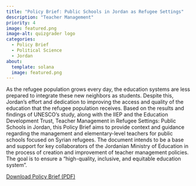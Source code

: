 ```yaml
---
title: "Policy Brief: Public Schools in Jordan as Refugee Settings"
description: "Teacher Management"
priority: 4
image: featured.png
image-alt: quizgrader logo
categories:
  - Policy Brief
  - Political Science
  - Jordan
about:
  template: solana
  image: featured.png
---
```


As the refugee population grows every day, the education systems are less prepared to integrate these new neighbors as students. Despite this, Jordan’s effort and dedication to improving the access and quality of the education that the refugee population receives. Based on the results and findings of UNESCO’s study, along with the IIEP and the Education Development Trust, Teacher Management in Refugee Settings: Public Schools in Jordan, this Policy Brief aims to provide context and guidance regarding the management and elementary-level teachers for public schools focused on Syrian refugees. The document intends to be a base and support for key collaborators of the Jordanian Ministry of Education in the process of creation and improvement of teacher management policies. The goal is to ensure a “high-quality, inclusive, and equitable education system”.

<!-- <embed src="Policy_Brief_Jr_Pub_Schools.pdf" type="application/pdf" width="75%" height="500px" /> -->

<!-- <p style="text-align: center;"> -->

<a href="Policy_Brief_Jr_Pub_Schools.pdf" download> Download Policy Brief (PDF)</a>

</p>
